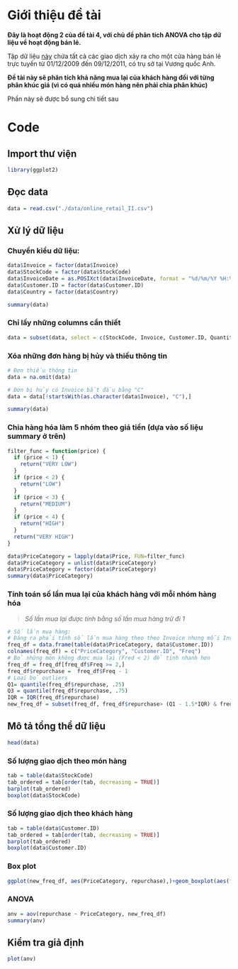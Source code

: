 # Giới thiệu đề tài

**Đây là hoạt động 2 của đề tài 4, với chủ đề phân tích ANOVA cho tập dữ liệu về hoạt động bán lẻ.**

Tập dữ liệu [này](https://archive.ics.uci.edu/ml/datasets/Online+Retail+II) chứa tất cả các giao dịch xảy ra cho một cửa hàng bán lẻ trực tuyến từ 01/12/2009 đến 09/12/2011, có trụ sở tại Vương quốc Anh.

**Đề tài này sẽ phân tích khả năng mua lại của khách hàng đối với từng phân khúc giá (vì có quá nhiều món hàng nên phải chia phân khúc)**

Phần này sẽ được bổ sung chi tiết sau

# Code

## Import thư viện

```r
library(ggplot2)
```

## Đọc data

```r
data = read.csv("./data/online_retail_II.csv")
```

## Xử lý dữ liệu

### Chuyển kiểu dữ liệu:

```r
data$Invoice = factor(data$Invoice)
data$StockCode = factor(data$StockCode)
data$InvoiceDate = as.POSIXct(data$InvoiceDate, format = "%d/%m/%Y %H:%M")
data$Customer.ID = factor(data$Customer.ID)
data$Country = factor(data$Country)

summary(data)
```

### Chỉ lấy những columns cần thiết

```r
data = subset(data, select = c(StockCode, Invoice, Customer.ID, Quantity, Price))
```

### Xóa những đơn hàng bị hủy và thiếu thông tin

```r
# Đơn thiếu thông tin 
data = na.omit(data)

# Đơn bị hủy có Invoice bắt đầu bằng "C"
data = data[!startsWith(as.character(data$Invoice), "C"),]

summary(data)
```

### Chia hàng hóa làm 5 nhóm theo giá tiền (dựa vào số liệu summary ở trên)

```r
filter_func = function(price) {
  if (price < 1) {
    return("VERY LOW")
  }
  if (price < 2) {
    return("LOW")
  }
  if (price < 3) {
    return("MEDIUM")
  }
  if (price < 4) {
    return("HIGH")
  }
  return("VERY HIGH")
}

data$PriceCategory = lapply(data$Price, FUN=filter_func)
data$PriceCategory = unlist(data$PriceCategory)
data$PriceCategory = factor(data$PriceCategory)
summary(data$PriceCategory)
```

### Tính toán số lần mua lại của khách hàng với mỗi nhóm hàng hóa

> *Số lần mua lại được tính bằng số lần mua hàng trừ đi 1*

```r
# Số lần mua hàng:
# Đáng ra phải tính số lần mua hàng theo theo Invoice nhưng mỗi Invoice chắc chắn không lặp lại StockCode nên có thể tính theo số lần xuất hiện.
freq_df = data.frame(table(data$PriceCategory, data$Customer.ID))
colnames(freq_df) = c("PriceCategory", "Customer.ID", "Freq")
# Bỏ những món không được mua lại (Fred < 2) để tính nhanh hơn
freq_df = freq_df[freq_df$Freq >= 2,]
freq_df$repurchase =  freq_df$Freq - 1
# Loại bỏ outliers
Q1= quantile(freq_df$repurchase, .25)
Q3 = quantile(freq_df$repurchase, .75)
IQR = IQR(freq_df$repurchase)
new_freq_df = subset(freq_df, freq_df$repurchase> (Q1 - 1.5*IQR) & freq_df$repurchase< (Q3 + 1.5*IQR))
```

## Mô tả tổng thể dữ liệu

```r
head(data)
```

### Số lượng giao dịch theo món hàng

```r
tab = table(data$StockCode)
tab_ordered = tab[order(tab, decreasing = TRUE)]
barplot(tab_ordered)
boxplot(data$StockCode)
```

### Số lượng giao dịch theo khách hàng

```r
tab = table(data$Customer.ID)
tab_ordered = tab[order(tab, decreasing = TRUE)]
barplot(tab_ordered)
boxplot(data$Customer.ID)
```

### Box plot

```r
ggplot(new_freq_df, aes(PriceCategory, repurchase),)+geom_boxplot(aes(fill=PriceCategory))
```

### ANOVA

```r
anv = aov(repurchase ~ PriceCategory, new_freq_df)
summary(anv)
```

## Kiểm tra giả định

```r
plot(anv)
```
